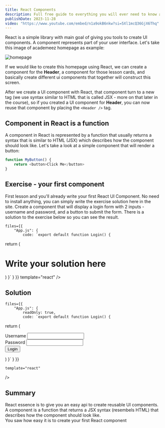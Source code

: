 ```yaml
---
title: React Components
description: Full free guide to everything you will ever need to know about React Components.
publishDate: 2023-11-28
video: "https://www.youtube.com/embed/n1a9okB6nkw?si=5Xl1mcQ36GjX6Thq"
---
```


React is a simple library with main goal of giving you tools to create UI components. A component represents part of your user interface. Let's take this image of academeez homepage as example:

![homepage](https://github.com/ywarezk/academeez/blob/main/content/en/course/react/component/homepage.png?raw=true)

If we would like to create this homepage using React, we can create a component for the **Header**, a component for those lesson cards, and basically create different ui components that together will construct this screen.  

After we create a UI component with React, that component turn to a new tag (we use syntax similar to HTML that is called JSX - more on that later in the course), so if you created a UI component for **Header**, you can now reuse that component by placing the `<Header />` tag.

## Component in React is a function

A component in React is represented by a function that usually returns a syntax that is similar to HTML (JSX) which describes how the component should look like. Let's take a look at a simple component that will render a button:

```javascript
function MyButton() {
	return <button>Click Me</button>
}
```

## Exercise - your first component

First lesson and you'll already write your first React UI Component. No need to install anything, you can simply write the exercise solution here in the site.
Create a component that will display a login form with 2 inputs - username and password, and a button to submit the form.
There is a solution to the exercise below so you can see the result.

<div className="mt-5">
<Sandpack 
	
	files={{
		"App.js": {			
			code: `export default function Login() {
  return (
		<h1>Write your solution here</h1>
  )
}`
		}
	}}
	template="react" 
/>
</div>

## Solution

<div className="mt-5">
<Sandpack 
	
	files={{
		"App.js": {
			readOnly: true,
			code: `export default function Login() {
  return (
		<form>
			<div>
				<label>Username</label>
				<input type="text" />
			</div>
			<div>
				<label>Password</label>
				<input type="password" />
			</div>
			<div>
				<button type="submit">Login</button>
			</div>
		</form>
	)
}`
		}
	}}
	
	
	template="react" 
/>
</div>

## Summary 

React essence is to give you an easy api to create reusable UI components. A component is a function that returns a JSX syntax (resembels HTML) that describes how the component should look like.  
You saw how easy it is to create your first React component